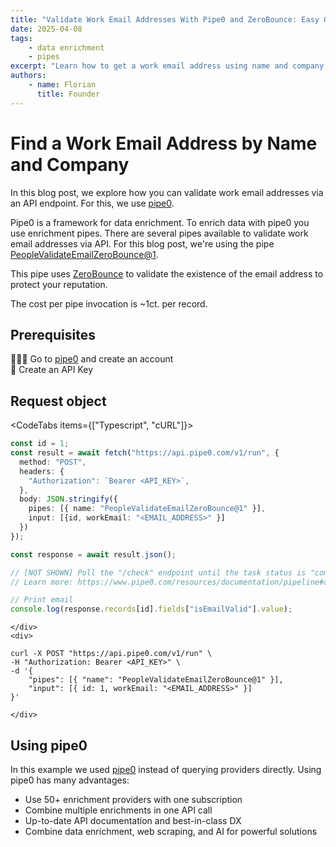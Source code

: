 ```yaml
---
title: "Validate Work Email Addresses With Pipe0 and ZeroBounce: Easy Guide"
date: 2025-04-08
tags:
    - data enrichment
    - pipes
excerpt: "Learn how to get a work email address using name and company info with pipe0 API"
authors:
    - name: Florian
      title: Founder
---
```


# Find a Work Email Address by Name and Company

In this blog post, we explore how you can validate work email addresses via an API endpoint.
For this, we use [pipe0](https://pipe0.com).

Pipe0 is a framework for data enrichment. To enrich data with pipe0 you use enrichment <AppLink linkType="pipe">pipes</AppLink>.
There are several pipes available to validate work email addresses via API. For this blog post, we're 
using the pipe [PeopleValidateEmailZeroBounce@1](https://www.pipe0.com/resources/pipe-catalog/people-validate-email-zerobounce/version-1).

This pipe uses [ZeroBounce](https://www.zerobounce.net/) to validate the existence of the email address to 
protect your reputation.

The cost per pipe invocation is ~1ct. per record.

## Prerequisites

🙆🏼‍♂️ Go to [pipe0](https://pipe0.com) and create an account <br />
🔑 Create an API Key

## Request object

<CodeTabs items={["Typescript", "cURL"]}>
    <div>
```typescript
const id = 1;
const result = await fetch("https://api.pipe0.com/v1/run", {
  method: "POST",
  headers: {
    "Authorization": `Bearer <API_KEY>`,
  },
  body: JSON.stringify({
    pipes: [{ name: "PeopleValidateEmailZeroBounce@1" }],
    input: [{id, workEmail: "<EMAIL_ADDRESS>" }]
  })
});

const response = await result.json();

// [NOT SHOWN] Poll the "/check" endpoint until the task status is "completed"
// Learn more: https://www.pipe0.com/resources/documentation/pipeline#async-processing

// Print email
console.log(response.records[id].fields["isEmailValid"].value);
```
    </div>
    <div>
```shell
curl -X POST "https://api.pipe0.com/v1/run" \
-H "Authorization: Bearer <API_KEY>" \
-d '{
    "pipes": [{ "name": "PeopleValidateEmailZeroBounce@1" }],
    "input": [{ id: 1, workEmail: "<EMAIL_ADDRESS>" }]
}'
```
    </div>
</CodeTabs>

## Using pipe0

In this example we used [pipe0](https://pipe0.com) instead of querying providers directly. Using pipe0 
has many advantages:

- Use 50+ enrichment providers with one subscription
- Combine multiple enrichments in one API call
- Up-to-date API documentation and best-in-class DX
- Combine data enrichment, web scraping, and AI for powerful solutions

<BlogBanner />